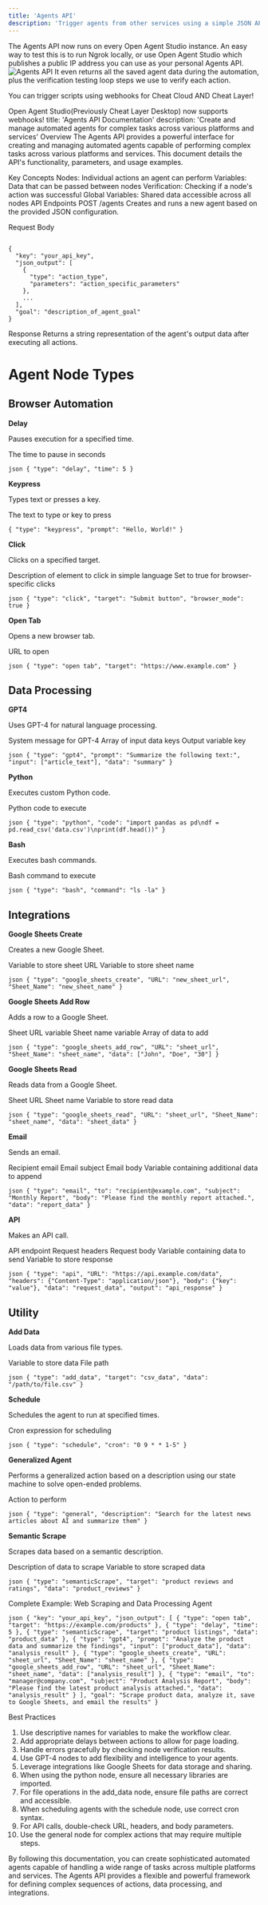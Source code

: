 ```yaml
---
title: 'Agents API'
description: 'Trigger agents from other services using a simple JSON API that returns results'
---
```

The Agents API now runs on every Open Agent Studio instance. An easy way to test this is to run Ngrok locally, or use Open Agent Studio which publishes a public IP address you can use as your personal Agents API. 
![Agents API](https://storage.googleapis.com/cheatlayer/agents_api.png)
It even returns all the saved agent data during the automation, plus the verification testing loop steps we use to verify each action. 

You can trigger scripts using webhooks for Cheat Cloud AND Cheat Layer!

Open Agent Studio(Previously Cheat Layer Desktop) now supports webhooks!
title: 'Agents API Documentation' description: 'Create and manage automated agents for complex tasks across various platforms and services'
Overview
The Agents API provides a powerful interface for creating and managing automated agents capable of performing complex tasks across various platforms and services. This document details the API's functionality, parameters, and usage examples.

Key Concepts
Nodes: Individual actions an agent can perform
Variables: Data that can be passed between nodes
Verification: Checking if a node's action was successful
Global Variables: Shared data accessible across all nodes
API Endpoints
POST /agents
Creates and runs a new agent based on the provided JSON configuration.

Request Body
```

{
  "key": "your_api_key",
  "json_output": [
    {
      "type": "action_type",
      "parameters": "action_specific_parameters"
    },
    ...
  ],
  "goal": "description_of_agent_goal"
}
```
Response
Returns a string representation of the agent's output data after executing all actions.

<h1>Agent Node Types</h1>

<h2>Browser Automation</h2>

<b>Delay</b>

Pauses execution for a specified time.

<ParamField body="time" type="number"> The time to pause in seconds </ParamField> 
```
json { "type": "delay", "time": 5 } 
``` 
<b>Keypress</b>

Types text or presses a key.

<ParamField body="prompt" type="string"> The text to type or key to press </ParamField>  
```
{ "type": "keypress", "prompt": "Hello, World!" } 
``` 

<b>Click</b>

Clicks on a specified target.

<ParamField body="target" type="string"> Description of element to click in simple language</ParamField> <ParamField body="browser_mode" type="boolean" optional> Set to true for browser-specific clicks </ParamField> 
```
json { "type": "click", "target": "Submit button", "browser_mode": true } 
``` 
<b>Open Tab</b>

Opens a new browser tab.

<ParamField body="target" type="string"> URL to open </ParamField> 
```
json { "type": "open tab", "target": "https://www.example.com" } 
``` 
<h2>Data Processing</h2>

<b>GPT4</b>

Uses GPT-4 for natural language processing.

<ParamField body="prompt" type="string"> System message for GPT-4 </ParamField> <ParamField body="input" type="array"> Array of input data keys </ParamField> <ParamField body="data" type="string"> Output variable key </ParamField> 
```
json { "type": "gpt4", "prompt": "Summarize the following text:", "input": ["article_text"], "data": "summary" } 
``` 
<b>Python</b>

Executes custom Python code.

<ParamField body="code" type="string"> Python code to execute </ParamField> 
```
json { "type": "python", "code": "import pandas as pd\ndf = pd.read_csv('data.csv')\nprint(df.head())" } 
``` 
<b>Bash</b>

Executes bash commands.

<ParamField body="command" type="string"> Bash command to execute </ParamField> 
```
json { "type": "bash", "command": "ls -la" } 
``` 
<h2>Integrations</h2>

<b>Google Sheets Create</b>

Creates a new Google Sheet.

<ParamField body="URL" type="string"> Variable to store sheet URL </ParamField> <ParamField body="Sheet_Name" type="string"> Variable to store sheet name </ParamField> 
```
json { "type": "google_sheets_create", "URL": "new_sheet_url", "Sheet_Name": "new_sheet_name" } 
``` 
<b>Google Sheets Add Row</b>

Adds a row to a Google Sheet.

<ParamField body="URL" type="string"> Sheet URL variable </ParamField> <ParamField body="Sheet_Name" type="string"> Sheet name variable </ParamField> <ParamField body="data" type="array"> Array of data to add </ParamField> 
```
json { "type": "google_sheets_add_row", "URL": "sheet_url", "Sheet_Name": "sheet_name", "data": ["John", "Doe", "30"] } 
``` 
<b>Google Sheets Read</b>


Reads data from a Google Sheet.

<ParamField body="URL" type="string"> Sheet URL </ParamField> <ParamField body="Sheet_Name" type="string"> Sheet name </ParamField> <ParamField body="data" type="string"> Variable to store read data </ParamField> 
```
json { "type": "google_sheets_read", "URL": "sheet_url", "Sheet_Name": "sheet_name", "data": "sheet_data" } 
``` 
<b>Email</b>

Sends an email.

<ParamField body="to" type="string"> Recipient email </ParamField> <ParamField body="subject" type="string"> Email subject </ParamField> <ParamField body="body" type="string"> Email body </ParamField> <ParamField body="data" type="string"> Variable containing additional data to append </ParamField> 
```
json { "type": "email", "to": "recipient@example.com", "subject": "Monthly Report", "body": "Please find the monthly report attached.", "data": "report_data" } 
``` 
<b>API</b>


Makes an API call.

<ParamField body="URL" type="string"> API endpoint </ParamField> <ParamField body="headers" type="object"> Request headers </ParamField> <ParamField body="body" type="object"> Request body </ParamField> <ParamField body="data" type="string" optional> Variable containing data to send </ParamField> <ParamField body="output" type="string" optional> Variable to store response </ParamField> 
```
json { "type": "api", "URL": "https://api.example.com/data", "headers": {"Content-Type": "application/json"}, "body": {"key": "value"}, "data": "request_data", "output": "api_response" } 
``` 
<h2>Utility</h2>


<b>Add Data</b>


Loads data from various file types.

<ParamField body="target" type="string"> Variable to store data </ParamField> <ParamField body="data" type="string"> File path </ParamField> 
```
json { "type": "add_data", "target": "csv_data", "data": "/path/to/file.csv" } 
``` 
<b>Schedule</b>

Schedules the agent to run at specified times.

<ParamField body="cron" type="string"> Cron expression for scheduling </ParamField> 
```
json { "type": "schedule", "cron": "0 9 * * 1-5" } 
``` 
<b>Generalized Agent</b>


Performs a generalized action based on a description using our state machine to solve open-ended problems.

<ParamField body="description" type="string"> Action to perform </ParamField> 
```
json { "type": "general", "description": "Search for the latest news articles about AI and summarize them" } 
``` 
<b>Semantic Scrape</b>

Scrapes data based on a semantic description.

<ParamField body="target" type="string"> Description of data to scrape </ParamField> <ParamField body="data" type="string"> Variable to store scraped data </ParamField> 
```
json { "type": "semanticScrape", "target": "product reviews and ratings", "data": "product_reviews" } 
``` 
Complete Example: Web Scraping and Data Processing Agent

```
json { "key": "your_api_key", "json_output": [ { "type": "open tab", "target": "https://example.com/products" }, { "type": "delay", "time": 5 }, { "type": "semanticScrape", "target": "product listings", "data": "product_data" }, { "type": "gpt4", "prompt": "Analyze the product data and summarize the findings", "input": ["product_data"], "data": "analysis_result" }, { "type": "google_sheets_create", "URL": "sheet_url", "Sheet_Name": "sheet_name" }, { "type": "google_sheets_add_row", "URL": "sheet_url", "Sheet_Name": "sheet_name", "data": ["analysis_result"] }, { "type": "email", "to": "manager@company.com", "subject": "Product Analysis Report", "body": "Please find the latest product analysis attached.", "data": "analysis_result" } ], "goal": "Scrape product data, analyze it, save to Google Sheets, and email the results" } 
``` 
Best Practices

1) Use descriptive names for variables to make the workflow clear.
2) Add appropriate delays between actions to allow for page loading.
3) Handle errors gracefully by checking node verification results.
4) Use GPT-4 nodes to add flexibility and intelligence to your agents.
5) Leverage integrations like Google Sheets for data storage and sharing.
6) When using the python node, ensure all necessary libraries are imported.
7) For file operations in the add_data node, ensure file paths are correct and accessible.
8) When scheduling agents with the schedule node, use correct cron syntax.
9) For API calls, double-check URL, headers, and body parameters.
10) Use the general node for complex actions that may require multiple steps.

By following this documentation, you can create sophisticated automated agents capable of handling a wide range of tasks across multiple platforms and services. The Agents API provides a flexible and powerful framework for defining complex sequences of actions, data processing, and integrations.





